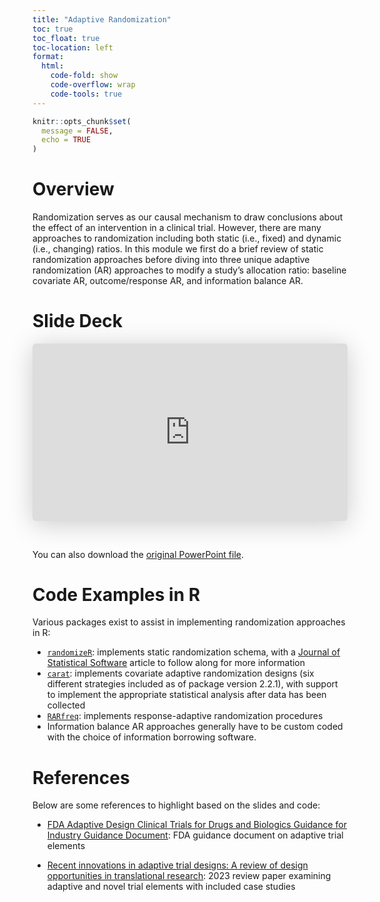 ```yaml
---
title: "Adaptive Randomization"
toc: true
toc_float: true
toc-location: left
format:
  html:
    code-fold: show
    code-overflow: wrap 
    code-tools: true
---
```


```r
knitr::opts_chunk$set(
  message = FALSE,
  echo = TRUE
)
```


# Overview

Randomization serves as our causal mechanism to draw conclusions about the effect of an intervention in a clinical trial. However, there are many approaches to randomization including both static (i.e., fixed) and dynamic (i.e., changing) ratios. In this module we first do a brief review of static randomization approaches before diving into three unique adaptive randomization (AR) approaches to modify a study's allocation ratio: baseline covariate AR, outcome/response AR, and information balance AR.


# Slide Deck

<iframe class="speakerdeck-iframe" style="border: 0px; background: rgba(0, 0, 0, 0.1) padding-box; margin: 0px; padding: 0px; border-radius: 6px; box-shadow: rgba(0, 0, 0, 0.2) 0px 5px 40px; width: 100%; height: auto; aspect-ratio: 560 / 315;" frameborder="0" src="https://speakerdeck.com/player/1634ab53e8c74d38af22737e1374fb44" title="Adaptive Randomization" allowfullscreen="true" data-ratio="1.7777777777777777"></iframe>

&nbsp;

You can also download the [original PowerPoint file](../files/Slides/7_adaptive_randomization.pptx).


# Code Examples in R

Various packages exist to assist in implementing randomization approaches in R:

* [`randomizeR`](https://cran.r-project.org/web/packages/randomizeR/index.html): implements static randomization schema, with a [Journal of Statistical Software](https://www.ideal.rwth-aachen.de/wp-content/uploads/2017/11/article_accepted.pdf) article to follow along for more information
* [`carat`](https://cran.r-project.org/web/packages/carat/index.html): implements covariate adaptive randomization designs (six different strategies included as of package version 2.2.1), with support to implement the appropriate statistical analysis after data has been collected
* [`RARfreq`](https://cran.rstudio.com/web/packages/RARfreq/index.html): implements response-adaptive randomization procedures
* Information balance AR approaches generally have to be custom coded with the choice of information borrowing software.


# References

Below are some references to highlight based on the slides and code:

* [FDA Adaptive Design Clinical Trials for Drugs and Biologics Guidance for Industry Guidance Document](https://www.fda.gov/regulatory-information/search-fda-guidance-documents/adaptive-design-clinical-trials-drugs-and-biologics-guidance-industry): FDA guidance document on adaptive trial elements

* [Recent innovations in adaptive trial designs: A review of design opportunities in translational research](https://www.cambridge.org/core/journals/journal-of-clinical-and-translational-science/article/recent-innovations-in-adaptive-trial-designs-a-review-of-design-opportunities-in-translational-research/614EAFEA5E89CA035E82E152AF660E5D?utm_campaign=shareaholic&utm_medium=copy_link&utm_source=bookmark): 2023 review paper examining adaptive and novel trial elements with included case studies
